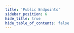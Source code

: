 ```yaml
---
title: 'Public Endpoints'
sidebar_position: 6
hide_title: true
hide_table_of_contents: false
---
```



<PageTitle
  iconUrl="img/xrp-icon.svg"
  title="Public Endpoints"
  chainId="exrp_1440002-1"
  version="v7.0.0"
/>

<Endpoints
  api="https://xrp-t-api.noders.services"
  rpc="https://xrp-t-rpc.noders.services"
  grpc="https://xrp-t-grpc.noders.services:443"
  jsonRpc=""
/>
